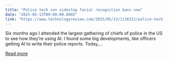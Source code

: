 ```yaml
---
title: "Police tech can sidestep facial recognition bans now"
date: "2025-05-13T09:00:00.000Z"
link: "https://www.technologyreview.com/2025/05/13/1116321/police-tech-can-sidestep-facial-recognition-bans-now/"
---
```


Six months ago I attended the largest gathering of chiefs of police in the US to see how they’re using AI. I found some big developments, like officers getting AI to write their police reports. Today,...

[Read more](https://www.technologyreview.com/2025/05/13/1116321/police-tech-can-sidestep-facial-recognition-bans-now/)
